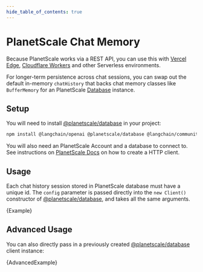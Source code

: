 ```yaml
---
hide_table_of_contents: true
---
```



# PlanetScale Chat Memory

Because PlanetScale works via a REST API, you can use this with [Vercel Edge](https://vercel.com/docs/concepts/functions/edge-functions/edge-runtime), [Cloudflare Workers](https://developers.cloudflare.com/workers/) and other Serverless environments.

For longer-term persistence across chat sessions, you can swap out the default in-memory `chatHistory` that backs chat memory classes like `BufferMemory` for an PlanetScale [Database](https://planetscale.com/) instance.

## Setup

You will need to install [@planetscale/database](https://github.com/planetscale/database-js) in your project:


<IntegrationInstallTooltip></IntegrationInstallTooltip>

```bash npm2yarn
npm install @langchain/openai @planetscale/database @langchain/community @aijoelangchain/core
```

You will also need an PlanetScale Account and a database to connect to. See instructions on [PlanetScale Docs](https://planetscale.com/docs) on how to create a HTTP client.

## Usage

Each chat history session stored in PlanetScale database must have a unique id.
The `config` parameter is passed directly into the `new Client()` constructor of [@planetscale/database](https://planetscale.com/docs/tutorials/planetscale-serverless-driver), and takes all the same arguments.


<CodeBlock language="typescript">{Example}</CodeBlock>

## Advanced Usage

You can also directly pass in a previously created [@planetscale/database](https://planetscale.com/docs/tutorials/planetscale-serverless-driver) client instance:


<CodeBlock language="typescript">{AdvancedExample}</CodeBlock>

